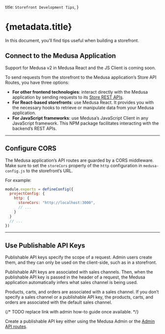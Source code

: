   title: `Storefront Development Tips`,
}

# {metadata.title}

In this document, you’ll find tips useful when building a storefront.

## Connect to the Medusa Application

<Note type="soon">

Support for Medusa v2 in Medusa React and the JS Client is coming soon.

</Note>

To send requests from the storefront to the Medusa application’s Store API Routes, you have three options:

- **For other frontend technologies**: interact directly with the Medusa application by sending requests to its [Store REST APIs](https://docs.medusajs.com/api/store).
- **For React-based storefronts**: use Medusa React. It provides you with the necessary hooks to retrieve or manipulate data from your Medusa application.
- **For JavaScript frameworks**: use Medusa’s JavaScript Client in any JavaScript framework. This NPM package facilitates interacting with the backend’s REST APIs.

---

## Configure CORS

The Medusa application’s API routes are guarded by a CORS middleware. Make sure to set the `storeCors` property of the `http` configuration in `medusa-config.js` to the storefront’s URL.

For example:

```js title="medusa-config.js"
module.exports = defineConfig({
  projectConfig: {
    http: {
      storeCors: "http://localhost:3000",
      // ...
    }
  }
  // ...
})
```

---

## Use Publishable API Keys

Publishable API keys specify the scope of a request. Admin users create them, and they can only be used on the client-side, such as in a storefront.

Publishable API keys are associated with sales channels. Then, when the publishable API key is passed in the header of a request, the Medusa application automatically infers what sales channel is being used.

<Note>

Products, carts, and orders are associated with a sales channel. If you don’t specify a sales channel or a publishable API key, the products, carts, and orders are associated with the default sales channel.

</Note>

{/* TODO replace link with admin how-to guide once available. */}

Create a publishable API key either using the Medusa Admin or the [Admin API routes](!api!/admin#api-keys_postapikeys).
